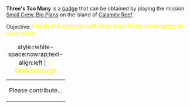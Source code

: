 '''Three's Too Many''' is a [[Badges|badge]] that can be obtained by playing the mission [[Small Crew, Big Plans]] on the island of [[Calamity Reef]].

Objective: <big style="color:yellow">Finish the mission with less than three crewmates in your team.</big>

{| class="mw-collapsible mw-collapsed"
|+ style=white-space:nowrap;text-align:left | <big style="color:yellow">💡 Walkthrough</big>
|-
| Please contribute...
|}